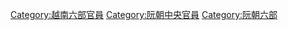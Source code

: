 [[Category:越南六部官員|Category:越南六部官員]]
[[Category:阮朝中央官員|Category:阮朝中央官員]]
[[Category:阮朝六部|Category:阮朝六部]]